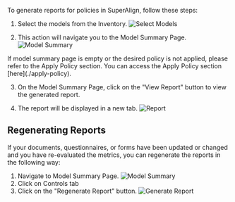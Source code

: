 
To generate reports for policies in SuperAlign, follow these steps:

1. Select the models from the Inventory. ![Select Models](../images/model_inventory.png)

2. This action will navigate you to the Model Summary Page.![Model Summary](../images/model_summary_page.png)

<Info>
If model summary page is empty or the desired policy is not applied, please refer to the Apply Policy section. You can access the Apply Policy section [here](./apply-policy).
</Info>

3. On the Model Summary Page, click on the "View Report" button to view the generated report. 

4. The report will be displayed in a new tab. ![Report](../images/report.png)


## Regenerating Reports

If your documents, questionnaires, or forms have been updated or changed and you have re-evaluated the metrics, you can regenerate the reports in the following way:

1. Navigate to Model Summary Page. ![Model Summary](../images/model_summary_page.png)
2. Click on Controls tab 
3. Click on the "Regenerate Report" button. ![Generate Report](../images/regeneration-report.png)
